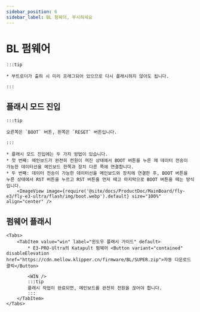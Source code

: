 ```yaml
---
sidebar_position: 6
sidebar_label: BL 펌웨어, 무시하세요
---
```







# BL 펌웨어

    :::tip

    * 부트로더가 출하 시 미리 프래그되어 있으므로 다시 플래시하지 않아도 됩니다.

    :::

## 플래시 모드 진입

    :::tip

    오른쪽은 `BOOT` 버튼, 왼쪽은 `RESET` 버튼입니다.

    :::

    * 플래시 모드 진입에는 두 가지 방법이 있습니다.
    * 첫 번째: 메인보드가 완전히 전원이 꺼진 상태에서 BOOT 버튼을 누른 채 데이터 전송이 가능한 데이터선을 메인보드 한쪽과 장치 다른 쪽에 연결합니다.
    * 두 번째: 데이터 전송이 가능한 데이터선을 메인보드와 장치에 연결한 후, BOOT 버튼을 누른 상태에서 RST 버튼을 누르고 RST 버튼을 먼저 떼고 마지막으로 BOOT 버튼을 떼는 방식입니다.
        <ImageView image={require('@site/docs/ProductDoc/MainBoard/fly-e3/fly-e3-ultra/flash/img/boot.webp').default} size="100%" align="center" />

## 펌웨어 플래시

    <Tabs>
        <TabItem value="win" label="윈도우 플래시 가이드" default>
            * E3-PRO-Ultra의 Katapult 펌웨어 <Button variant="contained" disableElevation href="https://cdn.mellow.klipper.cn/firmware/BL/SUPER.zip">자동 다운로드 클릭</Button>

            <WIN />
            :::tip
            플래시 작업이 완료되면, 메인보드를 완전히 전원을 끊어야 합니다.
            :::
        </TabItem>
    </Tabs>
